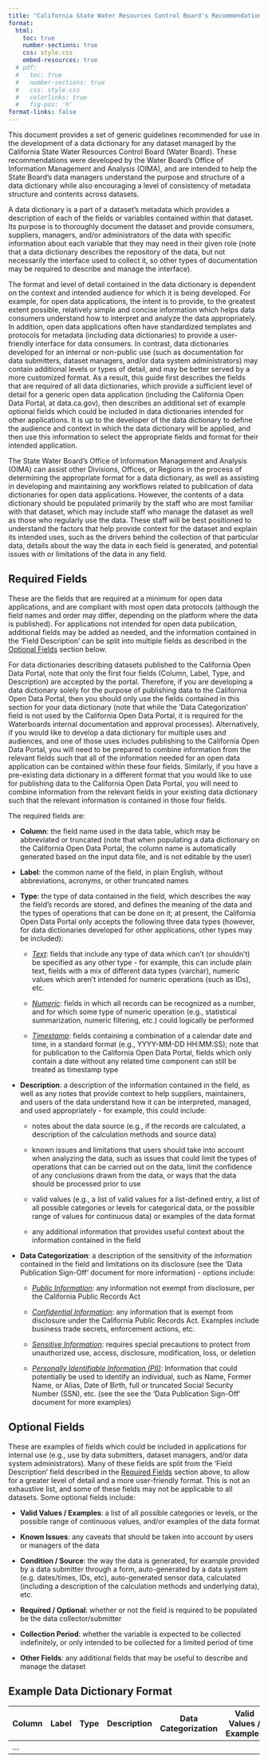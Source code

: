```yaml
---
title: "California State Water Resources Control Board's Recommendations and Guidelines for Data Dictionary Development"
format:
  html:
    toc: true
    number-sections: true
    css: style.css
    embed-resources: true
  # pdf:
  #   toc: true
  #   number-sections: true
  #   css: style.css
  #   colorlinks: true
  #   fig-pos: 'h'
format-links: false
---
```


This document provides a set of generic guidelines recommended for use in the development of a data dictionary for any dataset managed by the California State Water Resources Control Board (Water Board). These recommendations were developed by the Water Board’s Office of Information Management and Analysis (OIMA), and are intended to help the State Board’s data managers understand the purpose and structure of a data dictionary while also encouraging a level of consistency of metadata structure and contents across datasets.

A data dictionary is a part of a dataset’s metadata which provides a description of each of the fields or variables contained within that dataset. Its purpose is to thoroughly document the dataset and provide consumers, suppliers, managers, and/or administrators of the data with specific information about each variable that they may need in their given role (note that a data dictionary describes the repository of the data, but not necessarily the interface used to collect it, so other types of documentation may be required to describe and manage the interface).

The format and level of detail contained in the data dictionary is dependent on the context and intended audience for which it is being developed. For example, for open data applications, the intent is to provide, to the greatest extent possible, relatively simple and concise information which helps data consumers understand how to interpret and analyze the data appropriately. In addition, open data applications often have standardized templates and protocols for metadata (including data dictionaries) to provide a user-friendly interface for data consumers. In contrast, data dictionaries developed for an internal or non-public use (such as documentation for data submitters, dataset managers, and/or data system administrators) may contain additional levels or types of detail, and may be better served by a more customized format. As a result, this guide first describes the fields that are required of all data dictionaries, which provide a sufficient level of detail for a generic open data application (including the California Open Data Portal, at data.ca.gov), then describes an additional set of example optional fields which could be included in data dictionaries intended for other applications. It is up to the developer of the data dictionary to define the audience and context in which the data dictionary will be applied, and then use this information to select the appropriate fields and format for their intended application.

The State Water Board’s Office of Information Management and Analysis (OIMA) can assist other Divisions, Offices, or Regions in the process of determining the appropriate format for a data dictionary, as well as assisting in developing and maintaining any workflows related to publication of data dictionaries for open data applications. However, the contents of a data dictionary should be populated primarily by the staff who are most familiar with that dataset, which may include staff who manage the dataset as well as those who regularly use the data. These staff will be best positioned to understand the factors that help provide context for the dataset and explain its intended uses, such as the drivers behind the collection of that particular data, details about the way the data in each field is generated, and potential issues with or limitations of the data in any field.

## Required Fields

These are the fields that are required at a minimum for open data applications, and are compliant with most open data protocols (although the field names and order may differ, depending on the platform where the data is published). For applications not intended for open data publication, additional fields may be added as needed, and the information contained in the ‘Field Description’ can be split into multiple fields as described in the [Optional Fields] section below.

For data dictionaries describing datasets published to the California Open Data Portal, note that only the first four fields (Column, Label, Type, and Description) are accepted by the portal. Therefore, if you are developing a data dictionary solely for the purpose of publishing data to the California Open Data Portal, then you should only use the fields contained in this section for your data dictionary (note that while the ‘Data Categorization’ field is not used by the California Open Data Portal, it is required for the Waterboards internal documentation and approval processes). Alternatively, if you would like to develop a data dictionary for multiple uses and audiences, and one of those uses includes publishing to the California Open Data Portal, you will need to be prepared to combine information from the relevant fields such that all of the information needed for an open data application can be contained within these four fields. Similarly, if you have a pre-existing data dictionary in a different format that you would like to use for publishing data to the California Open Data Portal, you will need to combine information from the relevant fields in your existing data dictionary such that the relevant information is contained in those four fields.

The required fields are:

-   **Column**: the field name used in the data table, which may be abbreviated or truncated (note that when populating a data dictionary on the California Open Data Portal, the column name is automatically generated based on the input data file, and is not editable by the user)

-   **Label**: the common name of the field, in plain English, without abbreviations, acronyms, or other truncated names

-   **Type**: the type of data contained in the field, which describes the way the field’s records are stored, and defines the meaning of the data and the types of operations that can be done on it; at present, the California Open Data Portal only accepts the following three data types (however, for data dictionaries developed for other applications, other types may be included):

    -   [*Text*]{.underline}: fields that include any type of data which can’t (or shouldn’t) be specified as any other type - for example, this can include plain text, fields with a mix of different data types (varchar), numeric values which aren’t intended for numeric operations (such as IDs), etc.

    -   [*Numeric*]{.underline}: fields in which all records can be recognized as a number, and for which some type of numeric operation (e.g., statistical summarization, numeric filtering, etc.) could logically be performed

    -   [*Timestamp*]{.underline}: fields containing a combination of a calendar date and time, in a standard format (e.g., YYYY-MM-DD HH:MM:SS); note that for publication to the California Open Data Portal, fields which only contain a date without any related time component can still be treated as timestamp type

-   **Description**: a description of the information contained in the field, as well as any notes that provide context to help suppliers, maintainers, and users of the data understand how it can be interpreted, managed, and used appropriately - for example, this could include:

    -   notes about the data source (e.g., if the records are calculated, a description of the calculation methods and source data)

    -   known issues and limitations that users should take into account when analyzing the data, such as issues that could limit the types of operations that can be carried out on the data, limit the confidence of any conclusions drawn from the data, or ways that the data should be processed prior to use

    -   valid values (e.g., a list of valid values for a list-defined entry, a list of all possible categories or levels for categorical data, or the possible range of values for continuous data) or examples of the data format

    -   any additional information that provides useful context about the information contained in the field

-   **Data Categorization**: a description of the sensitivity of the information contained in the field and limitations on its disclosure (see the ‘Data Publication Sign-Off’ document for more information) - options include:

    -   [*Public Information*]{.underline}: any information not exempt from disclosure, per the California Public Records Act

    -   [*Confidential Information*]{.underline}: any information that is exempt from disclosure under the California Public Records Act. Examples include business trade secrets, enforcement actions, etc.

    -   [*Sensitive Information*]{.underline}: requires special precautions to protect from unauthorized use, access, disclosure, modification, loss, or deletion

    -   [*Personally Identifiable Information (PII)*]{.underline}: Information that could potentially be used to identify an individual, such as Name, Former Name, or Alias, Date of Birth, full or truncated Social Security Number (SSN), etc. (see the see the ‘Data Publication Sign-Off’ document for more examples)

## Optional Fields

These are examples of fields which could be included in applications for internal use (e.g., use by data submitters, dataset managers, and/or data system administrators). Many of these fields are split from the ‘Field Description’ field described in the [Required Fields] section above, to allow for a greater level of detail and a more user-friendly format. This is not an exhaustive list, and some of these fields may not be applicable to all datasets. Some optional fields include:

-   **Valid Values / Examples**: a list of all possible categories or levels, or the possible range of continuous values, and/or examples of the data format

-   **Known Issues**: any caveats that should be taken into account by users or managers of the data

-   **Condition / Source**: the way the data is generated, for example provided by a data submitter through a form, auto-generated by a data system (e.g. dates/times, IDs, etc), auto-generated sensor data, calculated (including a description of the calculation methods and underlying data), etc.

-   **Required / Optional**: whether or not the field is required to be populated be the data collector/submitter

-   **Collection Period**: whether the variable is expected to be collected indefinitely, or only intended to be collected for a limited period of time

-   **Other Fields**: any additional fields that may be useful to describe and manage the dataset

## Example Data Dictionary Format

| Column | Label | Type | Description | Data Categorization | Valid Values / Examples | Known Issues | Condition / Source | Required / Optional | Collection Period | \<Other Fields\> |
|-------|------|------|---------|-----------|-----------|--------|---------|---------|---------|---------|
| ... |  |  |  |  |  |  |  |  |  |  |
